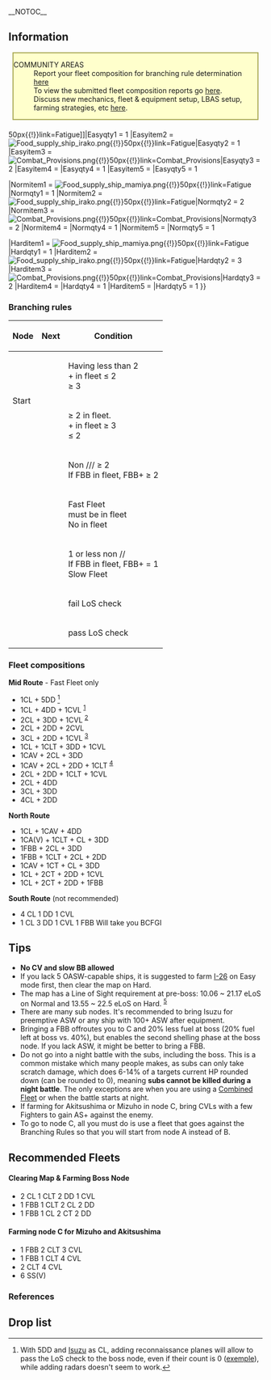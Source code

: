 __NOTOC__{{EnableTalkButton}}
<div style="text-align:center">{{Event/DetailToggle}}</div>

==Information==

<div class="mw-collapsible mw-expanded">


<div style="width:96%; border:2px solid #aa5; background:#ffc; text-align:left; margin:15px auto 20px;">
;COMMUNITY AREAS
:Report your fleet composition for branching rule determination [https://goo.gl/forms/za1XBzofbwHeMPzD3 here]
:To view the submitted fleet composition reports go [https://docs.google.com/spreadsheets/d/1HXswAHk3ukAkLiLgU4kq707UihLCeiBmUSOW7mBAqFc/edit#gid=1035239931 here].
:Discuss new mechanics, fleet & equipment setup, LBAS setup, farming strategies, etc [[Thread:461449|here]].
</div>{{Event/MapInfo
|en = Buntan Patrol
|jp = ブンタン沖哨戒
|romaji = Buntan oki Syôkai

|tag = Patrol Fleet

|mechanics = LoS Check@Events/Mechanics#LoS_Check@background:yellow, Ship Locking@Events/Mechanics#Ship_Locking@background:yellow

|hp_hard = 900|hp_easy = 550|hp_normal = 700

|Easyitem1 = [[File:Food supply ship mamiya.png{{!}}50px{{!}}link=Fatigue]]|Easyqty1 = 1
|Easyitem2 = [[File:Food supply ship irako.png{{!}}50px{{!}}link=Fatigue]]|Easyqty2 = 1
|Easyitem3 = [[File:Combat Provisions.png{{!}}50px{{!}}link=Combat Provisions]]|Easyqty3 = 2
|Easyitem4 = {{EquipmentCardKai|Daihatsu Landing Craft|size=50px}}|Easyqty4 = 1
|Easyitem5 = {{EquipmentCardKai|Type 96 Land-based Attack Aircraft|size=50px}}|Easyqty5 = 1

|Normitem1 = [[File:Food supply ship mamiya.png{{!}}50px{{!}}link=Fatigue]]|Normqty1 = 1
|Normitem2 = [[File:Food supply ship irako.png{{!}}50px{{!}}link=Fatigue]]|Normqty2 = 2
|Normitem3 = [[File:Combat Provisions.png{{!}}50px{{!}}link=Combat Provisions]]|Normqty3 = 2
|Normitem4 = {{EquipmentCardKai|Daihatsu Landing Craft (Type 89 Medium Tank & Landing Force)|size=50px}}|Normqty4 = 1
|Normitem5 = {{EquipmentCardKai|Type 1 Land-based Attack Aircraft|size=50px}}|Normqty5 = 1

|Harditem1 = [[File:Food supply ship mamiya.png{{!}}50px{{!}}link=Fatigue]]|Hardqty1 = 1
|Harditem2 = [[File:Food supply ship irako.png{{!}}50px{{!}}link=Fatigue]]|Hardqty2 = 3
|Harditem3 = [[File:Combat Provisions.png{{!}}50px{{!}}link=Combat Provisions]]|Hardqty3 = 2
|Harditem4 = {{EquipmentCardKai|Daihatsu Landing Craft (Type 89 Medium Tank & Landing Force)|size=50px}}|Hardqty4 = 1
|Harditem5 = {{EquipmentCardKai|Type 1 Land-based Attack Aircraft Model 34|size=50px}}|Hardqty5 = 1
}}

<div>

===Branching rules===
{| class="article-table"
!Node
!Next
!Condition
|-
|rowspan="2"|Start
|{{Route|A|#FF0000;}}
|Having less than 2 {{Tooltip|[[EliteDD/Sortable|DD]]|Destroyers}}<br />
{{Tooltip|[[EliteDD/Sortable|DD]]|Destroyers}}+{{Tooltip|[[EliteCL/Sortable|CL]]|Light Cruiser}} in fleet ≤ 2<br />
{{Tooltip|[[EliteCVL/Sortable|CVL]]|Light Aircraft Carrier}} ≥ 3
|-
|{{Route|B|#FF0000;}}
|{{Tooltip|[[EliteDD/Sortable|DD]]|Destroyer}} ≥ 2 in fleet.<br />
{{Tooltip|[[EliteDD/Sortable|DD]]|Destroyers}}+{{Tooltip|[[EliteCL/Sortable|CL]]|Light Cruiser}} in fleet ≥ 3<br />
{{Tooltip|[[EliteCVL/Sortable|CVL]]|Light Aircraft Carrier}} ≤ 2
|-
|rowspan="3"|{{Route|B|#FF0000;}}
|{{Route|C|#FF0000;}}
|
Non {{Tooltip|[[EliteDD/Sortable|DD]]|Destroyer}}/{{Tooltip|[[EliteCL/Sortable|CL]][[EliteCLT|(T)]]|Light Cruiser (Torpedo)}}/{{Tooltip|[[Auxiliary Ships|CT]]|Training Cruiser}}/{{Tooltip|[[EliteCVL/Sortable|CVL]]|Light Aircraft Carrier}} ≥ 2 <br />
If FBB in fleet, FBB+{{Tooltip|[[EliteCVL/Sortable|CVL]]|Light Aircraft Carrier}} ≥ 2
|-
|{{Route|D|#00CCFF;}}
|
Fast Fleet<br />
{{Tooltip|[[EliteCL/Sortable|CL]]|Light Cruiser}} must be in fleet<br />
No {{Tooltip|[[EliteBB/Sortable|FBB]]|Fast Battleship}} in fleet
|-
|{{Route|E|#FF0000;}}
|
1 or less non {{Tooltip|[[EliteDD/Sortable|DD]]|Destroyer}}/{{Tooltip|[[EliteCL/Sortable|CL]][[EliteCLT|(T)]]|Light Cruiser (Torpedo)}}/{{Tooltip|[[Auxiliary Ships|CT]]|Training Cruiser}}<br />
If FBB in fleet, FBB+{{Tooltip|[[EliteCVL/Sortable|CVL]]|Light Aircraft Carrier}} = 1<br />
Slow Fleet
|-
|rowspan="2"|{{Route|G|#FF0000;}}
|{{Route|H|#00CCFF;}}
|fail LoS check
|-
|{{Route|I|#FF0000;}}
|pass LoS check
|}

===Fleet compositions===



<div style="padding:0px 0px 0px 50px;">{{Route
|B|#FF0000;
|D|#00CCFF;
|F|#FF0000;
|G|#FF0000;
|I|#FF0000;
}}</div>
'''Mid Route''' - Fast Fleet only
* 1CL + 5DD <ref>With 5DD and [[Isuzu]] as CL, adding reconnaissance planes will allow to pass the LoS check to the boss node, even if their count is 0 ([[:file:Compo_3.png|exemple]]), while adding radars doesn't seem to work.</ref>
* 1CL + 4DD + 1CVL <sup>[https://puu.sh/qyMGi/2d7fd4fb1b.jpg]</sup>
* 2CL + 3DD + 1CVL <sup>[https://puu.sh/qyNnK/84b7ab5926.jpg]</sup>
* 2CL + 2DD + 2CVL
* 3CL + 2DD + 1CVL <sup>[https://puu.sh/qyNYh/ee26d56d21.jpg]</sup>
* 1CL + 1CLT + 3DD + 1CVL
*1CAV + 2CL + 3DD
*1CAV + 2CL + 2DD + 1CLT <sup>[http://i.imgur.com/1QUtVH7.jpg]</sup>
*2CL + 2DD + 1CLT + 1CVL
*2CL + 4DD
*3CL + 3DD
*4CL + 2DD



<div style="padding:0px 0px 0px 50px;">{{Route
|B|#FF0000;
|E|#FF0000;
|F|#FF0000;
|G|#FF0000;
|I|#FF0000;
}}</div>
'''North Route'''
*1CL + 1CAV + 4DD
*1CA(V) + 1CLT + CL + 3DD
*1FBB + 2CL + 3DD
*1FBB + 1CLT + 2CL + 2DD
*1CAV + 1CT + CL + 3DD
*1CL + 2CT + 2DD + 1CVL
*1CL + 2CT + 2DD + 1FBB



<div style="padding:0px 0px 0px 50px;">{{Route
|A|#FF0000;
|C|#FF0000;
|F|#FF0000;
|G|#FF0000;
|I|#FF0000;
}}</div>
'''South Route''' (not recommended)
* 4 CL 1 DD 1 CVL
* 1 CL 3 DD 1 CVL 1 FBB Will take you BCFGI

==Tips==
* '''No CV and slow BB allowed'''
* If you lack 5 OASW-capable ships, it is suggested to farm [[I-26]] on Easy mode first, then clear the map on Hard.
* The map has a Line of Sight requirement at pre-boss: 10.06 ~ 21.17{{Cite}} eLoS on Normal and 13.55 ~ 22.5 eLoS on Hard. <sup>[https://puu.sh/qyMGi/2d7fd4fb1b.jpg]</sup>
* There are many sub nodes. It's recommended to bring Isuzu for preemptive ASW or any ship with 100+ ASW after equipment.
* Bringing a FBB offroutes you to C and 20% less fuel at boss (20% fuel left at boss vs. 40%), but enables the second shelling phase at the boss node. If you lack ASW, it might be better to bring a FBB.
* Do not go into a night battle with the subs, including the boss. This is a common mistake which many people makes, as subs can only take scratch damage, which does 6-14% of a targets current HP rounded down (can be rounded to 0), meaning '''subs cannot be killed during a night battle'''. The only exceptions are when you are using a [[Combined Fleet]] or when the battle starts at night.
* If farming for Akitsushima or Mizuho in node C, bring CVLs with a few Fighters to gain AS+ against the enemy.
* To go to node C, all you must do is use a fleet that goes against the Branching Rules so that you will start from node A instead of B.  

== Recommended Fleets==
====Clearing Map & Farming Boss Node====
* 2 CL 1 CLT 2 DD 1 CVL 
*1 FBB 1 CLT 2 CL 2 DD
*1 FBB 1 CL 2 CT 2 DD
==== Farming node C for Mizuho and Akitsushima ====
* 1 FBB 2 CLT 3 CVL
* 1 FBB 1 CLT 4 CVL
* 2 CLT 4 CVL
* 6 SS(V)

===References===
<references />

{{clear}}
{{:Summer 2016 Event/E-1/Enemy patterns}}
{{clear}}

==Drop list==

<div class="mw-collapsible mw-expanded">





<!-- Refer to http://kancolle.wikia.com/wiki/Template:DropList/doc -->
{{DropList
|no_legend = true
|filter_button = true
|height = 234
|subst = |nodes = A, B, C, E, F, G, I
|boss = I
|I-26: I/Easy
|Akitsu Maru: I/Easy
|Akitsushima: C/Easy
|Kumano : C/Hard, G/Easy, I/Easy
|Suzuya: G/Easy, I/Easy
|Maruyu: I/Easy
|Mikuma: I/Easy, C/Easy
|Mizuho: C/Easy
|Mogami: G/Easy, I/Easy
|I-19: I/Easy
|I-58: I/Easy
|I-8: I/Easy
|Haruna: C/Easy
|Ise: I/Easy
|Fusou: I/Easy
|Yamashiro: I/Easy
|Ooi: I/Easy
|Zuihou: C/Easy}}
</div>
{{clear}}
